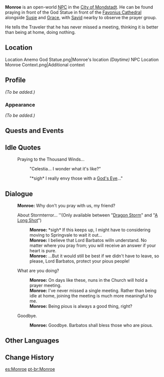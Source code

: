 {{Meta
<!-- REMOVE THIS TEMPLATE AFTER ADDING MISSING INFO -->
|missing_NPC_profile  = yes
}}
{{Character Infobox
|image            = NPC Monroe.png
|region           = Mondstadt
|location         = Mondstadt
|type             = Open-World NPC
}}
'''Monroe''' is an open-world [[NPC]] in the [[City of Mondstadt]]. He can be found praying in front of the God Statue in front of the [[Favonius Cathedral]] alongside [[Susie]] and [[Grace]], with [[Sayid]] nearby to observe the prayer group.

He tells the Traveler that he has never missed a meeting, thinking it is better than being at home, doing nothing.

==Location==
<gallery>
Location Anemo God Statue.png|Monroe's location ''(Daytime)''
NPC Location Monroe Context.png|Additional context
</gallery>

==Profile==
<!-- detailed story/lore information goes here -->
''(To be added.)''

===Appearance===
''(To be added.)''

==Quests and Events==
{{Quests and Events}}

==Idle Quotes==
{{Dialogue Start}}
: {{DIcon|Idle}} Praying to the Thousand Winds...
:: {{A|VO Monroe 01.ogg}} "Celestia... I wonder what it's like?"
:: {{A|VO Monroe 02.ogg}} "*sigh* I really envy those with a [[Vision|God's Eye]]..."
{{Dialogue End}}

==Dialogue==
{{Dialogue Start}}
:'''Monroe:''' Why don't you pray with us, my friend?
:{{DIcon}} About Stormterror... ''(Only available between "[[Dragon Storm]]" and "[[A Long Shot]]")
::'''Monroe:''' *sigh* If this keeps up, I might have to considering moving to Springvale to wait it out...
::'''Monroe:''' I believe that Lord Barbatos willn understand. No matter where you pray from; you will receive an answer if your heart is pure.
::'''Monroe:''' ...But it would still be best if we didn't have to leave, so please, Lord Barbatos, protect your pious people!
:{{DIcon}} What are you doing?
::'''Monroe:''' On days like these, nuns in the Church will hold a prayer meeting.
::'''Monroe:''' I've never missed a single meeting. Rather than being idle at home, joining the meeting is much more meaningful to me.
::'''Monroe:''' Being pious is always a good thing, right?
:{{DIcon}} Goodbye.
::'''Monroe:''' Goodbye. Barbatos shall bless those who are pious.
{{Dialogue End}}

==Other Languages==
{{Other Languages
|default_hidden = 1
|en      = Monroe
|zhs     = 门罗
|zhs_rm  = Ménluó
|zht     = 門羅
|zht_rm  = Ménluó
|ja      = モンロー
|ja_rm   = Monroo
|ko      = 먼로
|ko_rm   = Meonro
|es      = Monroe
|fr      = Monroe
|ru      = Монро
|th      = Monroe
|vi      = Monroe
|de      = Monroe
|id      = Monroe
|pt      = Monroe
|tr      = Monroe
|it      = Monroe
}}

==Change History==
{{Change History|1.0}}

[[es:Monroe]]
[[pt-br:Monroe]]